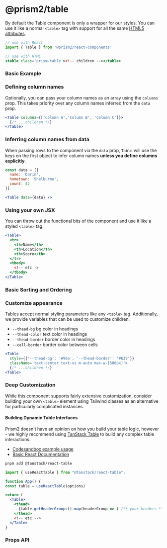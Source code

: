 
# @prism2/table

By default the Table component is only a wrapper for our styles. You can use it like a normal `<table>` tag with support for all the same [HTML5 attributes](https://html.spec.whatwg.org/multipage/tables.html).

```jsx
// use with React
import { Table } from '@prism2/react-components'

// use with HTML
<table class='prism-table'><!-- children --></table>
```

### Basic Example

<Canvas>
  <Story name='Tables' id='components-table--basic' />
</Canvas>

### Defining column names

Optionally, you can pass your column names as an array using the `columns` prop. This takes priority over any column names inferred from the `data` prop.

```jsx
<Table columns={['Column A','Column B', 'Column C']}>
  {/* ...children */}
</Table>
```

<Canvas>
  <Story name="Tables" id="components-table--with-columns" />
</Canvas>

### Inferring column names from data

When passing rows to the component via the `data` prop, `Table` will use the keys on the first object to infer column names **unless you define columns explicitly**.

```jsx
const data = [{
  name: 'Darin',
  hometown: 'Shelburne',
  count: 42
}]

<Table data={data} />
```

<Canvas>
  <Story name="Tables" id="components-table--with-data" />
</Canvas>

### Using your own JSX

You can throw out the functional bits of the component and use it like a styled `<table>` tag.

```jsx
<Table>
  <tr>
    <th>Name</th>
    <th>Location</th>
    <th>Score</th>
  </tr>
  <tbody>
    <!-- etc ->
  </tbody>
</Table>
```

### Basic Sorting and Ordering

<Canvas>
  <Story name="Tables" id="components-table--arbitrary-content" />
</Canvas>


### Customize appearance

Tables accept normal styling parameters like any `<table>` tag. Additionally, we provide variables that can be used to customize children.

* `--thead-bg` bg color in headings
* `--thead-color` text color in headings
* `--thead-border` border color in headings
* `--cell-border` border color between cells

```jsx
<Table
  style={{'--thead-bg': '#96a', '--thead-border': '#639'}}
  className='text-center text-xs m-auto max-w-[500px]'>
  {/* ...children */}
<Table>
```

<Canvas>
  <Story name="Tables" id="components-table--with-styles" />
</Canvas>

### Deep Customization

While this component supports fairly extensive customization, consider building your own `<table>` element using Tailwind classes as an alternative for particularly complicated instances.

#### Building Dynamic Table Interfaces

Prism2 doesn't have an opinion on how you build your table logic, however - we highly recommend using [TanStack Table](https://tanstack.com/table/v8/docs/guide/introduction
) to build any complex table interactions.

- [Codesandbox example usage](https://codesandbox.io/s/github/tanstack/table/tree/main/examples/react/basic?from-embed=&file=/src/main.tsx)
- [Basic React Documentation](https://tanstack.com/table/v8/docs/examples/react/basic
)

```sh
pnpm add @tanstack/react-table
```

```jsx
import { useReactTable } from "@tanstack/react-table";

function App() {
const table = useReactTable(options)

return (
  <Table>
    <thead>
      {table.getHeaderGroups().map(headerGroup => ( /** your headers **/ ))}
    </thead>
    <!-- etc -->
  </Table>
}
```

### Props API

<ArgsTable tabs={Table} />
